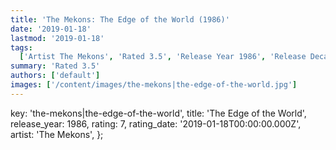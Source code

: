 ```yaml
---
title: 'The Mekons: The Edge of the World (1986)'
date: '2019-01-18'
lastmod: '2019-01-18'
tags:
  ['Artist The Mekons', 'Rated 3.5', 'Release Year 1986', 'Release Decade 1980']
summary: 'Rated 3.5'
authors: ['default']
images: ['/content/images/the-mekons|the-edge-of-the-world.jpg']
---
```


  key: 'the-mekons|the-edge-of-the-world',
  title: 'The Edge of the World',
  release_year: 1986,
  rating: 7,
  rating_date: '2019-01-18T00:00:00.000Z',
  artist: 'The Mekons',
};

<MusicRating data={data} />
